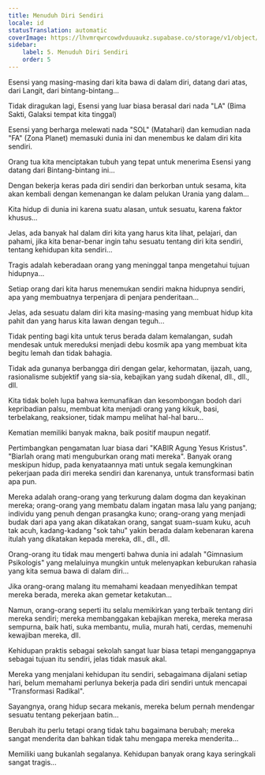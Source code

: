 ```yaml
---
title: Menuduh Diri Sendiri
locale: id
statusTranslation: automatic
coverImage: https://lhvmrqwrcowdvduuaukz.supabase.co/storage/v1/object/public/strapi-uploads/small_cover-tratado-de-psicologia-revolucionaria.webp-5e15e1cec4e0ebebcde5d7fc7565d8fd.webp
sidebar:
    label: 5. Menuduh Diri Sendiri
    order: 5
---
```

Esensi yang masing-masing dari kita bawa di dalam diri, datang dari atas, dari Langit, dari bintang-bintang...

Tidak diragukan lagi, Esensi yang luar biasa berasal dari nada "LA" (Bima Sakti, Galaksi tempat kita tinggal)

Esensi yang berharga melewati nada "SOL" (Matahari) dan kemudian nada "FA" (Zona Planet) memasuki dunia ini dan menembus ke dalam diri kita sendiri.

Orang tua kita menciptakan tubuh yang tepat untuk menerima Esensi yang datang dari Bintang-bintang ini...

Dengan bekerja keras pada diri sendiri dan berkorban untuk sesama, kita akan kembali dengan kemenangan ke dalam pelukan Urania yang dalam...

Kita hidup di dunia ini karena suatu alasan, untuk sesuatu, karena faktor khusus...

Jelas, ada banyak hal dalam diri kita yang harus kita lihat, pelajari, dan pahami, jika kita benar-benar ingin tahu sesuatu tentang diri kita sendiri, tentang kehidupan kita sendiri...

Tragis adalah keberadaan orang yang meninggal tanpa mengetahui tujuan hidupnya...

Setiap orang dari kita harus menemukan sendiri makna hidupnya sendiri, apa yang membuatnya terpenjara di penjara penderitaan...

Jelas, ada sesuatu dalam diri kita masing-masing yang membuat hidup kita pahit dan yang harus kita lawan dengan teguh...

Tidak penting bagi kita untuk terus berada dalam kemalangan, sudah mendesak untuk mereduksi menjadi debu kosmik apa yang membuat kita begitu lemah dan tidak bahagia.

Tidak ada gunanya berbangga diri dengan gelar, kehormatan, ijazah, uang, rasionalisme subjektif yang sia-sia, kebajikan yang sudah dikenal, dll., dll., dll.

Kita tidak boleh lupa bahwa kemunafikan dan kesombongan bodoh dari kepribadian palsu, membuat kita menjadi orang yang kikuk, basi, terbelakang, reaksioner, tidak mampu melihat hal-hal baru...

Kematian memiliki banyak makna, baik positif maupun negatif.

Pertimbangkan pengamatan luar biasa dari "KABIR Agung Yesus Kristus". "Biarlah orang mati menguburkan orang mati mereka". Banyak orang meskipun hidup, pada kenyataannya mati untuk segala kemungkinan pekerjaan pada diri mereka sendiri dan karenanya, untuk transformasi batin apa pun.

Mereka adalah orang-orang yang terkurung dalam dogma dan keyakinan mereka; orang-orang yang membatu dalam ingatan masa lalu yang panjang; individu yang penuh dengan prasangka kuno; orang-orang yang menjadi budak dari apa yang akan dikatakan orang, sangat suam-suam kuku, acuh tak acuh, kadang-kadang "sok tahu" yakin berada dalam kebenaran karena itulah yang dikatakan kepada mereka, dll., dll., dll.

Orang-orang itu tidak mau mengerti bahwa dunia ini adalah "Gimnasium Psikologis" yang melaluinya mungkin untuk melenyapkan keburukan rahasia yang kita semua bawa di dalam diri...

Jika orang-orang malang itu memahami keadaan menyedihkan tempat mereka berada, mereka akan gemetar ketakutan...

Namun, orang-orang seperti itu selalu memikirkan yang terbaik tentang diri mereka sendiri; mereka membanggakan kebajikan mereka, mereka merasa sempurna, baik hati, suka membantu, mulia, murah hati, cerdas, memenuhi kewajiban mereka, dll.

Kehidupan praktis sebagai sekolah sangat luar biasa tetapi menganggapnya sebagai tujuan itu sendiri, jelas tidak masuk akal.

Mereka yang menjalani kehidupan itu sendiri, sebagaimana dijalani setiap hari, belum memahami perlunya bekerja pada diri sendiri untuk mencapai "Transformasi Radikal".

Sayangnya, orang hidup secara mekanis, mereka belum pernah mendengar sesuatu tentang pekerjaan batin...

Berubah itu perlu tetapi orang tidak tahu bagaimana berubah; mereka sangat menderita dan bahkan tidak tahu mengapa mereka menderita...

Memiliki uang bukanlah segalanya. Kehidupan banyak orang kaya seringkali sangat tragis...

